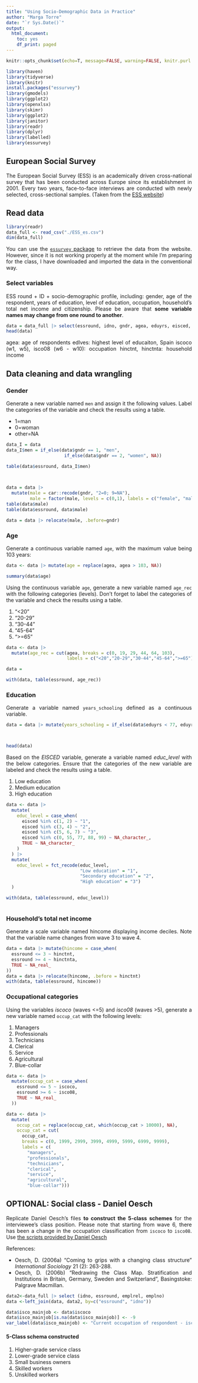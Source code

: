 ```yaml
---
title: "Using Socio-Demographic Data in Practice"
author: "Marga Torre"
date: "`r Sys.Date()`"
output:
  html_document:
    toc: yes
    df_print: paged
---
```


<style>
body {
text-align: justify}
</style> 


```r
knitr::opts_chunk$set(echo=T, message=FALSE, warning=FALSE, knitr.purl.inline = TRUE)
```

```r
library(haven)
library(tidyverse)
library(knitr)
install.packages("essurvey")
library(gmodels)
library(ggplot2)
library(openxlsx)
library(skimr)
library(ggplot2)
library(janitor)
library(readr)
library(dplyr)
library(labelled)
library(essurvey)
```

## European Social Survey
The European Social Survey (ESS) is an academically driven cross-national survey that has been conducted across Europe since its establishment in 2001. Every two years, face-to-face interviews are conducted with newly selected, cross-sectional samples. (Taken from the [ESS website](http://www.europeansocialsurvey.org/about-ess))


## Read data
```r
library(readr)
data_full <- read_csv("./ESS_es.csv")
dim(data_full)
```

You can use the [`essurvey` package](https://cran.r-project.org/web/packages/essurvey/index.html) to retrieve the data from the website. However, since it is not working properly at the moment while I'm preparing for the class, I have downloaded and imported the data in the conventional way.


### Select variables
ESS round + ID + socio-demographic profile, including: gender, age of the respondent, years of education, level of education, occupation, household's total net income and citizenship. Please be aware that __some variable names may change from one round to another__.

```r
data = data_full |> select(essround, idno, gndr, agea, eduyrs, eisced, iscoco, isco08, hinctnt, hinctnta)
head(data)
```

agea: age of respondents
edlves: highest level of educaiton, Spain
iscoco (w1, w5), isco08 (w6 - w10): occupation
hinctnt, hinctnta: household income


## Data cleaning and data wrangling 
### Gender

Generate a new variable named `men` and assign it the following values. Label the categories of the variable  and check the results using a table.

-   1=man
-   0=woman
-   other=NA

```r
data_I = data
data_I$men = if_else(data$gndr == 1, "men", 
                      if_else(data$gndr == 2, "women", NA))

table(data$essround, data_I$men)


  
data = data |> 
  mutate(male = car::recode(gndr, "2=0; 9=NA"),
         male = factor(male, levels = c(0,1), labels = c("female", "male")))
table(data$male)
table(data$essround, data$male)

data = data |> relocate(male, .before=gndr)
```

### Age

Generate a continuous variable named `age`, with the maximum value being 103 years:

```r
data <- data |> mutate(age = replace(agea, agea > 103, NA))

summary(data$age)
```

Using the continuous variable `age`, generate a new variable named `age_rec` with the following categories (levels). Don't forget to label the categories of the variable and check the results using a table.

1.  "<20"
2.  "20-29"
3.  "30-44"
4.  "45-64"
5.  ">=65" 

```r
data <- data |> 
  mutate(age_rec = cut(agea, breaks = c(0, 19, 29, 44, 64, 103),
                       labels = c("<20","20-29","30-44","45-64",">=65")))

data = 

with(data, table(essround, age_rec))
```

### Education
Generate a variable named `years_schooling` defined as a continuous variable. 

```r
data = data |> mutate(years_schooling = if_else(data$eduyrs < 77, eduyrs, NA))



head(data)
```

Based on the _EISCED_ variable, generate a variable named _educ_level_ with the below categories. Ensure that the categories of the new variable are labeled  and check the results using a table.

1.  Low education
2.  Medium education
3.  High education

```r
data <- data |>
  mutate(
    educ_level = case_when(
      eisced %in% c(1, 2) ~ "1",
      eisced %in% c(3, 4) ~ "2",
      eisced %in% c(5, 6, 7) ~ "3",
      eisced %in% c(0, 55, 77, 88, 99) ~ NA_character_,
      TRUE ~ NA_character_
    )
  ) |>
  mutate(
    educ_level = fct_recode(educ_level,
                            "Low education" = "1",
                            "Secondary education" = "2",
                            "High education" = "3")
  )

with(data, table(essround, educ_level))
  
```


### Household's total net income
Generate a scale variable named hincome displaying income deciles. Note that the variable name changes from wave 3 to wave 4.

```r
data = data |> mutate(hincome = case_when(
  essround <= 3 ~ hinctnt,
  essround >= 4 ~ hinctnta,
  TRUE ~ NA_real_
))
data = data |> relocate(hincome, .before = hinctnt)
with(data, table(essround, hincome))
```


### Occupational categories
Using the variables _iscoco_ (waves <=5) and _isco08_ (waves >5), generate a new variable named `occup_cat` with the following levels:

1.    Managers
2.    Professionals
3.    Technicians
4.    Clerical
5.    Service
6.    Agricultural
7.    Blue-collar


```r
data <- data |>
  mutate(occup_cat = case_when(
    essround <= 5 ~ iscoco,
    essround >= 6 ~ isco08,
    TRUE ~ NA_real_
  )) 

data <- data |> 
  mutate(
    occup_cat = replace(occup_cat, which(occup_cat > 10000), NA),
    occup_cat = cut(
      occup_cat,
      breaks = c(0, 1999, 2999, 3999, 4999, 5999, 6999, 9999),
      labels = c(
        "managers",
        "professionals",
        "technicians",
        "clerical",
        "service",
        "agricultural",
        "blue-collar")))
```


## OPTIONAL: Social class - Daniel Oesch 

Replicate Daniel Oesch's files __to construct the 5-class schemes__ for the interviewee's class position. Please note that starting from wave 6, there has been a change in the occupation classification from `iscoco` to `isco08`. Use [the scripts provided by Daniel Oesch](https://people.unil.ch/danieloesch/scripts/)

References:

-   Oesch, D. (2006a) "Coming to grips with a changing class structure" _International Sociology_ 21 (2): 263-288.
-   Oesch, D. (2006b) "Redrawing the Class Map. Stratification and Institutions in Britain, Germany, Sweden and Switzerland", Basingstoke: Palgrave Macmillan.

```r
data2<-data_full |> select (idno, essround, emplrel, emplno) 
data <-left_join(data, data2, by=c("essround", "idno"))

data$isco_mainjob <- data$iscoco
data$isco_mainjob[is.na(data$isco_mainjob)] <- -9
var_label(data$isco_mainjob) <- "Current occupation of respondent - isco88 4-digit"
```



#### 5-Class schema constructed

1.    Higher-grade service class
2.    Lower-grade service class
3.    Small business owners
4.    Skilled workers
5.    Unskilled workers

